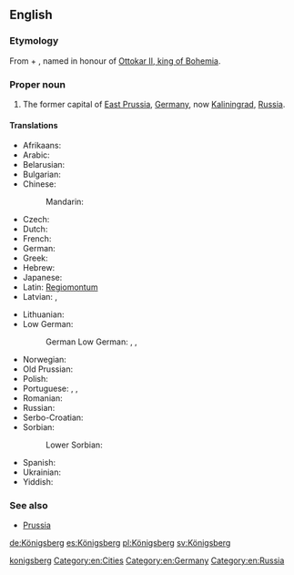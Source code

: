==English==
{{wikipedia|Königsberg}}
{{wikipedia|Kaliningrad}}

===Etymology===
From {{term|König||king|lang=de}} + {{term|berg||mountain|lang=de}}, named in honour of [[w:Ottokar II of Bohemia|Ottokar II, king of Bohemia]].

===Proper noun===
{{en-proper noun}}

# {{context|historical|lang=en}} The former capital of [[East Prussia]], [[Germany]], now [[Kaliningrad]], [[Russia]].

====Translations====
{{trans-top-also|former capital of East Prussia|Kaliningrad}}
* Afrikaans: {{t-|af|Koningsberg}}
* Arabic: {{t-|ar|كونيغسبرغ|sc=Arab}}
* Belarusian: {{t-|be|Каралявец|m|tr=Karaljávjec}}
* Bulgarian: {{t-|bg|Кьонигсберг|sc=Cyrl}}
* Chinese:
*: Mandarin: {{t|cmn|柯尼斯堡|tr=Kēnísībǎo|sc=Hani}}
* Czech: {{t-|cs|Královec|m}}
* Dutch: {{t-|nl|Koningsbergen}}
* French: {{t-|fr|Kœnigsberg|m}}
* German: {{t+|de|Königsberg|n}}
* Greek: {{t-|el|Καινιξβέργη}}
* Hebrew: {{t-|he|קניגסברג|sc=Hebr}}
* Japanese: {{t-|ja|ケーニヒスベルク|tr=Kēnihisuberuku}}
* Latin: [[Regiomontum]]
* Latvian: {{t-|lv|Kēnigsberga}}, {{t-|lv|Karaļauči}}
{{trans-mid}}
* Lithuanian: {{t-|lt|Karaliaučius}}
* Low German:
*: German Low German: {{t-|nds-de|Königsbarg}} {{qualifier|in some dialects}}, {{t-|nds-de|Kensbarg}} {{qualifier|Natangian Low Prussian}}, {{t-|nds-de|Kensborg}} {{qualifier|Elbingian Low Prussian}}
* Norwegian: {{t-|no|Königsberg}}
* Old Prussian: {{tø|prg|Twanksta|alt=Twānksta}}
* Polish: {{t-|pl|Królewiec|m}}
* Portuguese: {{t-|pt|Conisberga|f}}, {{t-|pt|Königsberg}}, {{t-|pt|Konigsberg}}
* Romanian: {{t-|ro|Königsberg}}
* Russian: {{t-|ru|Кёнигсберг|m|tr=Kjónigsberg, Kjonigsbérg}}
* Serbo-Croatian: {{t-|sh|Kraljevic}}
* Sorbian:
*: Lower Sorbian: {{t|dsb|Kralowc|m}}
* Spanish: {{t+|es|Königsberg|m}}
* Ukrainian: {{t-|uk|Кенігсберг|m|tr=Kénihsberh, Kenihsbérh}}
* Yiddish: {{t-|yi|קעניגסבערג|tr=Kenigsberg}}
{{trans-bottom}}

===See also===
* [[Prussia]]

[[Category:English terms spelled with Ö|konigsberg]]
[[Category:en:Cities]]
[[Category:en:Germany]]
[[Category:en:Russia]]

[[de:Königsberg]]
[[es:Königsberg]]
[[pl:Königsberg]]
[[sv:Königsberg]]